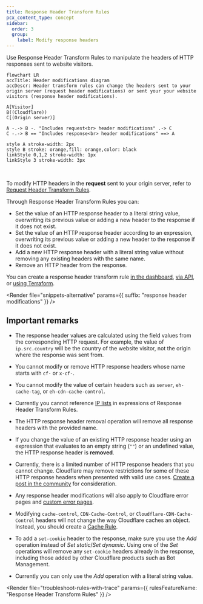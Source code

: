 ```yaml
---
title: Response Header Transform Rules
pcx_content_type: concept
sidebar:
  order: 3
  group:
    label: Modify response headers
---
```



Use Response Header Transform Rules to manipulate the headers of HTTP responses sent to website visitors.

```mermaid
flowchart LR
accTitle: Header modifications diagram
accDescr: Header transform rules can change the headers sent to your origin server (request header modifications) or sent your your website visitors (response header modifications).

A[Visitor]
B((Cloudflare))
C[(Origin server)]

A -.-> B -. "Includes request<br> header modifications" .-> C
C -.-> B == "Includes response<br> header modifications" ==> A

style A stroke-width: 2px
style B stroke: orange,fill: orange,color: black
linkStyle 0,1,2 stroke-width: 1px
linkStyle 3 stroke-width: 3px
```

<br />

To modify HTTP headers in the **request** sent to your origin server, refer to [Request Header Transform Rules](/rules/transform/request-header-modification/).

Through Response Header Transform Rules you can:

- Set the value of an HTTP response header to a literal string value, overwriting its previous value or adding a new header to the response if it does not exist.
- Set the value of an HTTP response header according to an expression, overwriting its previous value or adding a new header to the response if it does not exist.
- Add a new HTTP response header with a literal string value without removing any existing headers with the same name.
- Remove an HTTP header from the response.

You can create a response header transform rule [in the dashboard](/rules/transform/response-header-modification/create-dashboard/), [via API](/rules/transform/response-header-modification/create-api/), or [using Terraform](/terraform/additional-configurations/transform-rules/#create-a-response-header-transform-rule).

<Render
	file="snippets-alternative"
	params={{ suffix: "response header modifications" }}
/>

## Important remarks

- The response header values are calculated using the field values from the corresponding HTTP request. For example, the value of `ip.src.country` will be the country of the website visitor, not the origin where the response was sent from.

- You cannot modify or remove HTTP response headers whose name starts with `cf-` or `x-cf-`.

- You cannot modify the value of certain headers such as `server`, `eh-cache-tag`, or `eh-cdn-cache-control`.

- Currently you cannot reference [IP lists](/waf/tools/lists/custom-lists/#lists-with-ip-addresses-ip-lists) in expressions of Response Header Transform Rules.

- The HTTP response header removal operation will remove all response headers with the provided name.

- If you change the value of an existing HTTP response header using an expression that evaluates to an empty string (`""`) or an undefined value, the HTTP response header is **removed**.

- Currently, there is a limited number of HTTP response headers that you cannot change. Cloudflare may remove restrictions for some of these HTTP response headers when presented with valid use cases. [Create a post in the community](https://community.cloudflare.com) for consideration.

- Any response header modifications will also apply to Cloudflare error pages and [custom error pages](/support/more-dashboard-apps/cloudflare-custom-pages/configuring-custom-pages-error-and-challenge/).

- Modifying `cache-control`, `CDN-Cache-Control`, or `Cloudflare-CDN-Cache-Control` headers will not change the way Cloudflare caches an object. Instead, you should create a [Cache Rule](/cache/how-to/cache-rules/).

- To add a `set-cookie` header to the response, make sure you use the _Add_ operation instead of _Set static_/_Set dynamic_. Using one of the _Set_ operations will remove any `set-cookie` headers already in the response, including those added by other Cloudflare products such as Bot Management.

- Currently you can only use the _Add_ operation with a literal string value.

<Render
	file="troubleshoot-rules-with-trace"
	params={{ rulesFeatureName: "Response Header Transform Rules" }}
/>

